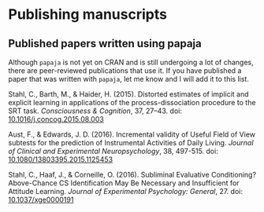 # Publishing manuscripts

## Published papers written using papaja

Although `papaja` is not yet on CRAN and is still undergoing a lot of changes, there are peer-reviewed publications that use it. If you have published a paper that was written with `papaja`, let me know and I will add it to this list.

Stahl, C., Barth, M., & Haider, H. (2015). Distorted estimates of implicit and explicit learning in applications of the process-dissociation procedure to the SRT task. *Consciousness & Cognition*, 37, 27–43.
doi: [10.1016/j.concog.2015.08.003](http://dx.doi.org/10.1016/j.concog.2015.08.003)

Aust, F., & Edwards, J. D. (2016). Incremental validity of Useful Field of View subtests for the prediction of Instrumental Activities of Daily Living. *Journal of Clinical and Experimental Neuropsychology*, 38, 497-515.
doi: [10.1080/13803395.2015.1125453](http://dx.doi.org/10.1080/13803395.2015.1125453)

Stahl, C., Haaf, J., & Corneille, O. (2016). Subliminal Evaluative Conditioning? Above-Chance CS Identification May Be Necessary and Insufficient for Attitude Learning. *Journal of Experimental Psychology: General*, 27.
doi: [10.1037/xge0000191](http://dx.doi.org/10.1037/xge0000191)